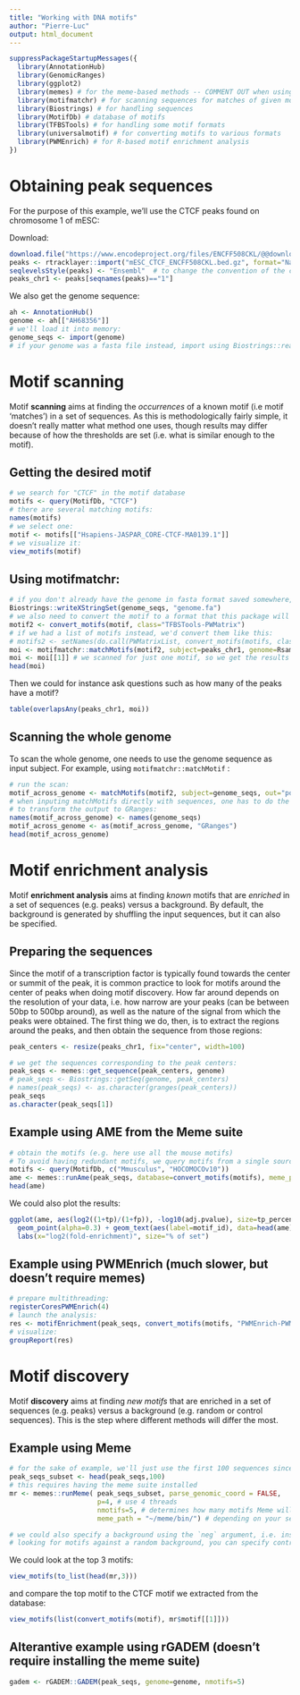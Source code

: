 ```yaml
---
title: "Working with DNA motifs"
author: "Pierre-Luc"
output: html_document
---
```


```r
suppressPackageStartupMessages({
  library(AnnotationHub)
  library(GenomicRanges)
  library(ggplot2)
  library(memes) # for the meme-based methods -- COMMENT OUT when using alternatives
  library(motifmatchr) # for scanning sequences for matches of given motifs
  library(Biostrings) # for handling sequences
  library(MotifDb) # database of motifs
  library(TFBSTools) # for handling some motif formats
  library(universalmotif) # for converting motifs to various formats
  library(PWMEnrich) # for R-based motif enrichment analysis
})
```


# Obtaining peak sequences

For the purpose of this example, we'll use the CTCF peaks found on chromosome 1 of mESC:

Download:

```r
download.file("https://www.encodeproject.org/files/ENCFF508CKL/@@download/ENCFF508CKL.bed.gz", "mESC_CTCF_ENCFF508CKL.bed.gz")
peaks <- rtracklayer::import("mESC_CTCF_ENCFF508CKL.bed.gz", format="NarrowPeak")
seqlevelsStyle(peaks) <- "Ensembl"  # to change the convention of the chromosome names to ensembl (i.e. without 'chr')
peaks_chr1 <- peaks[seqnames(peaks)=="1"]
```

We also get the genome sequence:

```r
ah <- AnnotationHub()
genome <- ah[["AH68356"]]
# we'll load it into memory:
genome_seqs <- import(genome)
# if your genome was a fasta file instead, import using Biostrings::readDNAStringSet()
```


# Motif scanning

Motif **scanning** aims at finding the _occurrences_ of a known motif (i.e motif 'matches') in a set of sequences.
As this is methodologically fairly simple, it doesn't really matter what method one uses, though results may differ because of how the thresholds are set (i.e. what is similar enough to the motif).

## Getting the desired motif

```r
# we search for "CTCF" in the motif database
motifs <- query(MotifDb, "CTCF")
# there are several matching motifs:
names(motifs)
# we select one:
motif <- motifs[["Hsapiens-JASPAR_CORE-CTCF-MA0139.1"]]
# we visualize it:
view_motifs(motif)
```


## Using motifmatchr:

```r
# if you don't already have the genome in fasta format saved somewhere, convert it to that format:
Biostrings::writeXStringSet(genome_seqs, "genome.fa")
# we also need to convert the motif to a format that this package will accept
motif2 <- convert_motifs(motif, class="TFBSTools-PWMatrix")
# if we had a list of motifs instead, we'd convert them like this:
# motifs2 <- setNames(do.call(PWMatrixList, convert_motifs(motifs, class="TFBSTools-PWMatrix")), names(motifs))
moi <- motifmatchr::matchMotifs(motif2, subject=peaks_chr1, genome=Rsamtools::FaFile("genome.fa"), out="positions")
moi <- moi[[1]] # we scanned for just one motif, so we get the results for that motif
head(moi)
```

Then we could for instance ask questions such as how many of the peaks have a motif?

```r
table(overlapsAny(peaks_chr1, moi))
```


## Scanning the whole genome

To scan the whole genome, one needs to use the genome sequence as input subject.
For example, using `motifmatchr::matchMotif` :

```r
# run the scan:
motif_across_genome <- matchMotifs(motif2, subject=genome_seqs, out="positions")[[1]]
# when inputing matchMotifs directly with sequences, one has to do the following 
# to transform the output to GRanges:
names(motif_across_genome) <- names(genome_seqs)
motif_across_genome <- as(motif_across_genome, "GRanges")
head(motif_across_genome)
```




# Motif enrichment analysis

Motif **enrichment analysis** aims at finding _known_ motifs that are _enriched_ in a set of sequences (e.g. peaks) versus a background.
By default, the background is generated by shuffling the input sequences, but it can also be specified.

## Preparing the sequences 

Since the motif of a transcription factor is typically found towards the center or summit of the peak, it is common practice to look for motifs around the center of peaks when doing motif discovery. 
How far around depends on the resolution of your data, i.e. how narrow are your peaks (can be between 50bp to 500bp around), as well as the nature of the signal from which the peaks were obtained.
The first thing we do, then, is to extract the regions around the peaks, and then obtain the sequence from those regions:

```r
peak_centers <- resize(peaks_chr1, fix="center", width=100)

# we get the sequences corresponding to the peak centers:
peak_seqs <- memes::get_sequence(peak_centers, genome)
# peak_seqs <- Biostrings::getSeq(genome, peak_centers)
# names(peak_seqs) <- as.character(granges(peak_centers))
peak_seqs
as.character(peak_seqs[1])
```


## Example using AME from the Meme suite

```r
# obtain the motifs (e.g. here use all the mouse motifs)
# To avoid having redundant motifs, we query motifs from a single source:
motifs <- query(MotifDb, c("Mmusculus", "HOCOMOCOv10"))
ame <- memes::runAme(peak_seqs, database=convert_motifs(motifs), meme_path="~/meme/bin")
head(ame)
```

We could also plot the results:

```r
ggplot(ame, aes(log2((1+tp)/(1+fp)), -log10(adj.pvalue), size=tp_percent)) + 
  geom_point(alpha=0.3) + geom_text(aes(label=motif_id), data=head(ame)) +
  labs(x="log2(fold-enrichment)", size="% of set")
```


## Example using PWMEnrich (much slower, but doesn't require memes)

```r
# prepare multithreading:
registerCoresPWMEnrich(4)
# launch the analysis:
res <- motifEnrichment(peak_seqs, convert_motifs(motifs, "PWMEnrich-PWM"))
# visualize:
groupReport(res)
```





# Motif discovery

Motif **discovery** aims at finding _new motifs_ that are enriched in a set of sequences (e.g. peaks) versus a background (e.g. random or control sequences). This is the step where different methods will differ the most.

## Example using Meme

```r
# for the sake of example, we'll just use the first 100 sequences since this is computationally demanding:
peak_seqs_subset <- head(peak_seqs,100)
# this requires having the meme suite installed
mr <- memes::runMeme( peak_seqs_subset, parse_genomic_coord = FALSE,
                      p=4, # use 4 threads
                      nmotifs=5, # determines how many motifs Meme will try to find\
                      meme_path = "~/meme/bin/") # depending on your setup, you might need to specify where the meme binaries were installed

# we could also specify a background using the `neg` argument, i.e. instead of 
# looking for motifs against a random background, you can specify control (i.e. non-peak) sequences
```

We could look at the top 3 motifs:

```r
view_motifs(to_list(head(mr,3)))
```
and compare the top motif to the CTCF motif we extracted from the database:

```r
view_motifs(list(convert_motifs(motif), mr$motif[[1]]))
```




## Alterantive example using rGADEM (doesn't require installing the meme suite)

```r
gadem <- rGADEM::GADEM(peak_seqs, genome=genome, nmotifs=5)
```


